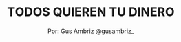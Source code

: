 ---
# Hero
section_type: hero
title: TODOS QUIEREN TU DINERO
description: Existen muchos modelos de “negocios” que te hacen creer que volverte rico es fácil y con un poco de suerte lo puedes lograr también rápido. Sin embargo, no todo es como lo pintan. Hay que estar informado para no caer en ningún esquema engañoso que juegue con nuestros sentimientos, pero sobre todo con nuestro patrimonio.
author: "Por: Gus Ambriz @gusambriz_"
categories:
- FINANZASPERSONALES
- CUIDATUDINERO
read_duration: 5 MIN DE LECTURA
hero_image: todos-quieren-tu-dinero/hero.png
title_color: yellow
---